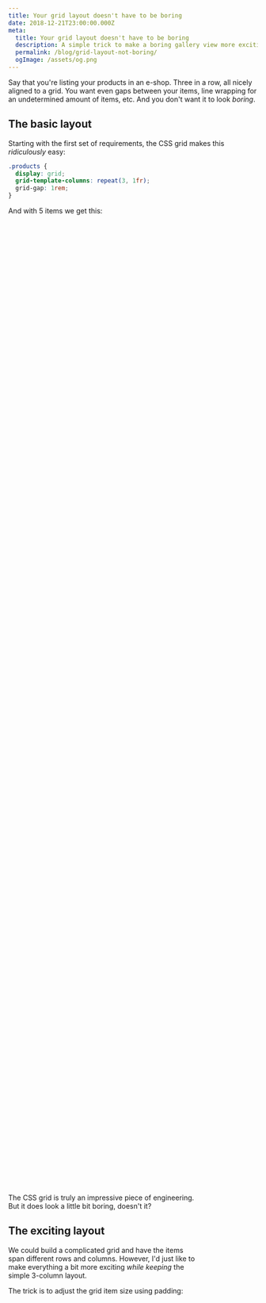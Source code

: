 ```yaml
---
title: Your grid layout doesn't have to be boring
date: 2018-12-21T23:00:00.000Z
meta:
  title: Your grid layout doesn't have to be boring
  description: A simple trick to make a boring gallery view more exciting to look at
  permalink: /blog/grid-layout-not-boring/
  ogImage: /assets/og.png
---
```


Say that you're listing your products in an e-shop. Three in a row, all nicely aligned to a grid. You want even gaps between your items, line wrapping for an undetermined amount of items, etc. And you don't want it to look _boring_.

## The basic layout

Starting with the first set of requirements, the CSS grid makes this _ridiculously_ easy:

```css
.products {
  display: grid;
  grid-template-columns: repeat(3, 1fr);
  grid-gap: 1rem;
}
```

And with 5 items we get this:

<div style="display: grid; grid-template-columns: repeat(3, 1fr); grid-gap: 1rem; margin-bottom: 4rem">
  <div style="">
    <div style="background-color:hsla(var(--hsl-text), 0.25);padding-bottom: 100%;" />
  </div>
  <div style="">
    <div style="background-color:hsla(var(--hsl-text), 0.25);padding-bottom: 100%;" />
  </div>
  <div style="">
    <div style="background-color:hsla(var(--hsl-text), 0.25);padding-bottom: 100%;" />
  </div>
  <div style="">
    <div style="background-color:hsla(var(--hsl-text), 0.25);padding-bottom: 100%;" />
  </div>
  <div style="">
    <div style="background-color:hsla(var(--hsl-text), 0.25);padding-bottom: 100%;" />
  </div>
</div>

The CSS grid is truly an impressive piece of engineering. But it does look a little bit boring, doesn't it?

## The exciting layout

We could build a complicated grid and have the items span different rows and columns. However, I'd just like to make everything a bit more exciting _while keeping_ the simple 3-column layout.

The trick is to adjust the grid item size using padding:

<div style="display: grid; grid-template-columns: repeat(3, 1fr); grid-gap: 1rem; margin-bottom: 4rem">
  <div style="padding: 4rem 0 0 0;background-color:hsla(var(--hsl-success), 0.1);">
    <div style="background-color:hsla(var(--hsl-text), 0.25);padding-bottom: 100%;" />
  </div>
  <div style="padding: 0 4rem 0 0;background-color:hsla(var(--hsl-success), 0.1);">
    <div style="background-color:hsla(var(--hsl-text), 0.25);padding-bottom: 100%;" />
  </div>
  <div style="padding: 0 0 4rem 0;background-color:hsla(var(--hsl-success), 0.1);">
    <div style="background-color:hsla(var(--hsl-text), 0.25);padding-bottom: 100%;" />
  </div>
  <div style="padding: 0 0 0 4rem;background-color:hsla(var(--hsl-success), 0.1);">
    <div style="background-color:hsla(var(--hsl-text), 0.25);padding-bottom: 100%;" />
  </div>
  <div style="padding: 0 0 4rem 0;background-color:hsla(var(--hsl-success), 0.1);">
    <div style="background-color:hsla(var(--hsl-text), 0.25);padding-bottom: 100%;" />
  </div>
</div>

Padding gives you full control over the final shape of the grid item "container" in all 4 directions:

```css
.products {
  /* same */
}

.products__item:nth-of-type(1) {
  padding: 4rem 0 0 0;
}
.products__item:nth-of-type(2) {
  padding: 0 4rem 0 0;
}
.products__item:nth-of-type(3) {
  padding: 0 0 4rem 0;
}
.products__item:nth-of-type(4) {
  padding: 0 0 0 4rem;
}
.products__item:nth-of-type(5) {
  padding: 0 0 4rem 0;
}
```

And this is just the beginning:

- You can try dynamically setting the paddings for a different look every time the page loads
- You can mix-and-match this technique with adding margins and/or transforms for full craziness

See how much difference it makes in [this interactive demo](/lab/grid/). I'll keep exploring and adding additional ideas here.

## All done

It doesn't take much to make the boring grid visually more appealing. [Let me know on Twitter](https://twitter.com/mrozilla) if you have any more ideas about interesting grid layouts!
